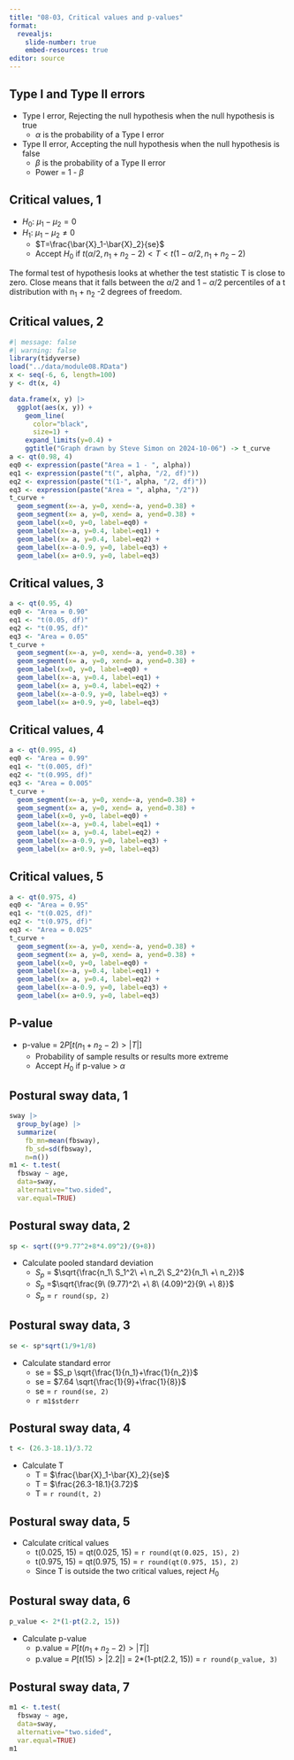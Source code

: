 ```yaml
---
title: "08-03, Critical values and p-values"
format: 
  revealjs:
    slide-number: true
    embed-resources: true
editor: source
---
```


## Type I and Type II errors

-   Type I error, Rejecting the null hypothesis when the null hypothesis is true
    -   $\alpha$ is the probability of a Type I error
-   Type II error, Accepting the null hypothesis when the null hypothesis is false
    -   $\beta$ is the probability of a Type II error
    -   Power = 1 - $\beta$

## Critical values, 1

-   $H_0:\ \mu_1 - \mu_2 = 0$
-   $H_1:\ \mu_1 - \mu_2 \ne 0$
    -   $T=\frac{\bar{X}_1-\bar{X}_2}{se}$
    -   Accept $H_0$ if $t(\alpha/2, n_1+n_2-2) < T < t(1-\alpha/2, n_1+n_2-2)$

:::notes
The formal test of hypothesis looks at whether the test statistic T is close to zero. Close means that it falls between the $\alpha/2$ and $1-\alpha/2$ percentiles of a t distribution with n~1~ + n~2~ -2 degrees of freedom.
:::
  
## Critical values, 2

```r
#| message: false
#| warning: false
library(tidyverse)
load("../data/module08.RData")
x <- seq(-6, 6, length=100)
y <- dt(x, 4)

data.frame(x, y) |>
  ggplot(aes(x, y)) + 
    geom_line(
      color="black",
      size=1) +
    expand_limits(y=0.4) +
    ggtitle("Graph drawn by Steve Simon on 2024-10-06") -> t_curve
a <- qt(0.98, 4)
eq0 <- expression(paste("Area = 1 - ", alpha))
eq1 <- expression(paste("t(", alpha, "/2, df)"))
eq2 <- expression(paste("t(1-", alpha, "/2, df)"))
eq3 <- expression(paste("Area = ", alpha, "/2"))
t_curve +
  geom_segment(x=-a, y=0, xend=-a, yend=0.38) +
  geom_segment(x= a, y=0, xend= a, yend=0.38) +
  geom_label(x=0, y=0, label=eq0) +
  geom_label(x=-a, y=0.4, label=eq1) +
  geom_label(x= a, y=0.4, label=eq2) +
  geom_label(x=-a-0.9, y=0, label=eq3) +
  geom_label(x= a+0.9, y=0, label=eq3)
```

## Critical values, 3

```r
a <- qt(0.95, 4)
eq0 <- "Area = 0.90"
eq1 <- "t(0.05, df)"
eq2 <- "t(0.95, df)"
eq3 <- "Area = 0.05"
t_curve +
  geom_segment(x=-a, y=0, xend=-a, yend=0.38) +
  geom_segment(x= a, y=0, xend= a, yend=0.38) +
  geom_label(x=0, y=0, label=eq0) +
  geom_label(x=-a, y=0.4, label=eq1) +
  geom_label(x= a, y=0.4, label=eq2) +
  geom_label(x=-a-0.9, y=0, label=eq3) +
  geom_label(x= a+0.9, y=0, label=eq3)
```

## Critical values, 4

```r
a <- qt(0.995, 4)
eq0 <- "Area = 0.99"
eq1 <- "t(0.005, df)"
eq2 <- "t(0.995, df)"
eq3 <- "Area = 0.005"
t_curve +
  geom_segment(x=-a, y=0, xend=-a, yend=0.38) +
  geom_segment(x= a, y=0, xend= a, yend=0.38) +
  geom_label(x=0, y=0, label=eq0) +
  geom_label(x=-a, y=0.4, label=eq1) +
  geom_label(x= a, y=0.4, label=eq2) +
  geom_label(x=-a-0.9, y=0, label=eq3) +
  geom_label(x= a+0.9, y=0, label=eq3)
```

## Critical values, 5

```r
a <- qt(0.975, 4)
eq0 <- "Area = 0.95"
eq1 <- "t(0.025, df)"
eq2 <- "t(0.975, df)"
eq3 <- "Area = 0.025"
t_curve +
  geom_segment(x=-a, y=0, xend=-a, yend=0.38) +
  geom_segment(x= a, y=0, xend= a, yend=0.38) +
  geom_label(x=0, y=0, label=eq0) +
  geom_label(x=-a, y=0.4, label=eq1) +
  geom_label(x= a, y=0.4, label=eq2) +
  geom_label(x=-a-0.9, y=0, label=eq3) +
  geom_label(x= a+0.9, y=0, label=eq3)
```

## P-value

-   p-value = $2 P[t(n_1+n_2-2) > |T|]$
    -   Probability of sample results or results more extreme
    -   Accept $H_0$ if p-value > $\alpha$
    
## Postural sway data, 1

```r
sway |>
  group_by(age) |>
  summarize(
    fb_mn=mean(fbsway),
    fb_sd=sd(fbsway),
    n=n())
m1 <- t.test(
  fbsway ~ age, 
  data=sway,
  alternative="two.sided",
  var.equal=TRUE)
```

## Postural sway data, 2

```r
sp <- sqrt((9*9.77^2+8*4.09^2)/(9+8))
```

-   Calculate pooled standard deviation
    -   $S_p$ = $\sqrt{\frac{n_1\ S_1^2\ +\ n_2\ S_2^2}{n_1\ +\ n_2}}$
    -   $S_p$ =$\sqrt{\frac{9\ (9.77)^2\ +\ 8\ (4.09)^2}{9\ +\ 8}}$
    -   $S_p$ = `r round(sp, 2)`


## Postural sway data, 3

```r
se <- sp*sqrt(1/9+1/8)
```

-   Calculate standard error
    -   se = $S_p \sqrt{\frac{1}{n_1}+\frac{1}{n_2}}$
    -   se = $7.64 \sqrt{\frac{1}{9}+\frac{1}{8}}$
    -   se = `r round(se, 2)`
    -   `r m1$stderr`

## Postural sway data, 4

```r
t <- (26.3-18.1)/3.72
```

-   Calculate T
    -   T = $\frac{\bar{X}_1-\bar{X}_2}{se}$
    -   T = $\frac{26.3-18.1}{3.72}$
    -   T = `r round(t, 2)`

## Postural sway data, 5

-   Calculate critical values
    -    t(0.025, 15) = qt(0.025, 15) = `r round(qt(0.025, 15), 2)`
    -    t(0.975, 15) = qt(0.975, 15) = `r round(qt(0.975, 15), 2)`    
    -    Since T is outside the two critical values, reject $H_0$
    
## Postural sway data, 6

```r
p_value <- 2*(1-pt(2.2, 15))
```

-   Calculate p-value
    -    p.value = $P[t(n_1+n_2-2) > |T|]$
    -    p.value = $P[t(15) > |2.2|]$ = 2*(1-pt(2.2, 15)) = `r round(p_value, 3)`
    
## Postural sway data, 7

```r
m1 <- t.test(
  fbsway ~ age, 
  data=sway,
  alternative="two.sided",
  var.equal=TRUE)
m1
```